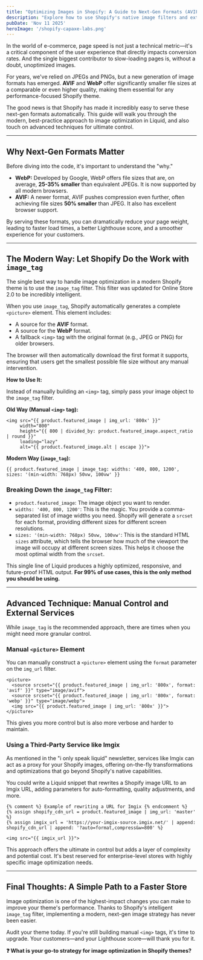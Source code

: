 ```yaml
---
title: "Optimizing Images in Shopify: A Guide to Next-Gen Formats (AVIF & WebP)"
description: "Explore how to use Shopify's native image filters and external tools like Imgix to serve next-generation image formats like AVIF and WebP, drastically improving site speed."
pubDate: 'Nov 11 2025'
heroImage: '/shopify-capaxe-labs.png'
---
```


In the world of e-commerce, page speed is not just a technical metric—it's a critical component of the user experience that directly impacts conversion rates. And the single biggest contributor to slow-loading pages is, without a doubt, unoptimized images.

For years, we've relied on JPEGs and PNGs, but a new generation of image formats has emerged. **AVIF** and **WebP** offer significantly smaller file sizes at a comparable or even higher quality, making them essential for any performance-focused Shopify theme.

The good news is that Shopify has made it incredibly easy to serve these next-gen formats automatically. This guide will walk you through the modern, best-practice approach to image optimization in Liquid, and also touch on advanced techniques for ultimate control.

---

## **Why Next-Gen Formats Matter**

Before diving into the code, it's important to understand the "why."

-   **WebP:** Developed by Google, WebP offers file sizes that are, on average, **25-35% smaller** than equivalent JPEGs. It is now supported by all modern browsers.
-   **AVIF:** A newer format, AVIF pushes compression even further, often achieving file sizes **50% smaller** than JPEG. It also has excellent browser support.

By serving these formats, you can dramatically reduce your page weight, leading to faster load times, a better Lighthouse score, and a smoother experience for your customers.

---

## **The Modern Way: Let Shopify Do the Work with `image_tag`**

The single best way to handle image optimization in a modern Shopify theme is to use the `image_tag` filter. This filter was updated for Online Store 2.0 to be incredibly intelligent.

When you use `image_tag`, Shopify automatically generates a complete `<picture>` element. This element includes:
-   A source for the **AVIF** format.
-   A source for the **WebP** format.
-   A fallback `<img>` tag with the original format (e.g., JPEG or PNG) for older browsers.

The browser will then automatically download the first format it supports, ensuring that users get the smallest possible file size without any manual intervention.

**How to Use It:**

Instead of manually building an `<img>` tag, simply pass your image object to the `image_tag` filter.

**Old Way (Manual `<img>` tag):**
```liquid
<img src="{{ product.featured_image | img_url: '800x' }}"
     width="800"
     height="{{ 800 | divided_by: product.featured_image.aspect_ratio | round }}"
     loading="lazy"
     alt="{{ product.featured_image.alt | escape }}">
```

**Modern Way (`image_tag`):**
```liquid
{{ product.featured_image | image_tag: widths: '400, 800, 1200', sizes: '(min-width: 768px) 50vw, 100vw' }}
```

### **Breaking Down the `image_tag` Filter:**
-   `product.featured_image`: The image object you want to render.
-   `widths: '400, 800, 1200'`: This is the magic. You provide a comma-separated list of image widths you need. Shopify will generate a `srcset` for each format, providing different sizes for different screen resolutions.
-   `sizes: '(min-width: 768px) 50vw, 100vw'`: This is the standard HTML `sizes` attribute, which tells the browser how much of the viewport the image will occupy at different screen sizes. This helps it choose the most optimal width from the `srcset`.

This single line of Liquid produces a highly optimized, responsive, and future-proof HTML output. **For 99% of use cases, this is the only method you should be using.**

---

## **Advanced Technique: Manual Control and External Services**

While `image_tag` is the recommended approach, there are times when you might need more granular control.

### **Manual `<picture>` Element**

You can manually construct a `<picture>` element using the `format` parameter on the `img_url` filter.

```liquid
<picture>
  <source srcset="{{ product.featured_image | img_url: '800x', format: 'avif' }}" type="image/avif">
  <source srcset="{{ product.featured_image | img_url: '800x', format: 'webp' }}" type="image/webp">
  <img src="{{ product.featured_image | img_url: '800x' }}">
</picture>
```
This gives you more control but is also more verbose and harder to maintain.

### **Using a Third-Party Service like Imgix**

As mentioned in the "i only speak liquid" newsletter, services like Imgix can act as a proxy for your Shopify images, offering on-the-fly transformations and optimizations that go beyond Shopify's native capabilities.

You could write a Liquid snippet that rewrites a Shopify image URL to an Imgix URL, adding parameters for auto-formatting, quality adjustments, and more.

```liquid
{% comment %} Example of rewriting a URL for Imgix {% endcomment %}
{% assign shopify_cdn_url = product.featured_image | img_url: 'master' %}
{% assign imgix_url = 'https://your-imgix-source.imgix.net/' | append: shopify_cdn_url | append: '?auto=format,compress&w=800' %}

<img src="{{ imgix_url }}">
```
This approach offers the ultimate in control but adds a layer of complexity and potential cost. It's best reserved for enterprise-level stores with highly specific image optimization needs.

---

## **Final Thoughts: A Simple Path to a Faster Store**

Image optimization is one of the highest-impact changes you can make to improve your theme's performance. Thanks to Shopify's intelligent `image_tag` filter, implementing a modern, next-gen image strategy has never been easier.

Audit your theme today. If you're still building manual `<img>` tags, it's time to upgrade. Your customers—and your Lighthouse score—will thank you for it.

**❓ What is your go-to strategy for image optimization in Shopify themes?**